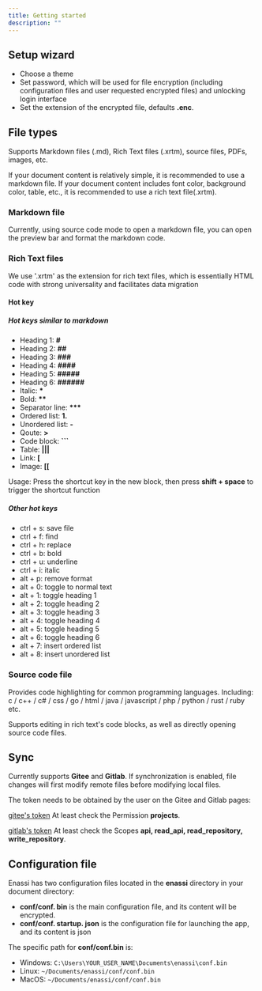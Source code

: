 ```yaml
---
title: Getting started
description: ""
---
```


## Setup wizard

- Choose a theme
- Set password, which will be used for file encryption (including configuration files and user requested encrypted files) and unlocking login interface
- Set the extension of the encrypted file, defaults **.enc**.

## File types

Supports Markdown files (.md), Rich Text files (.xrtm), source files, PDFs, images, etc.

If your document content is relatively simple, it is recommended to use a markdown file.
If your document content includes font color, background color, table, etc., it is recommended to use a rich text file(.xrtm).

### Markdown file

Currently, using source code mode to open a markdown file, you can open the preview bar and format the markdown code.

### Rich Text files

We use '.xrtm' as the extension for rich text files, which is essentially HTML code with strong universality and facilitates data migration

#### Hot key

##### Hot keys similar to markdown

- Heading 1: **#**
- Heading 2: **##**
- Heading 3: **###**
- Heading 4: **####**
- Heading 5: **#####**
- Heading 6: **######**
- Italic: **\***
- Bold: **\*\***
- Separator line: **\*\*\***
- Ordered list: **1.**
- Unordered list: **-**
- Qoute: **>**
- Code block: **```**
- Table: **|||**
- Link: **[**
- Image: **[[**

Usage: Press the shortcut key in the new block, then press **shift + space** to trigger the shortcut function

##### Other hot keys

- ctrl + s: save file
- ctrl + f: find
- ctrl + h: replace
- ctrl + b: bold
- ctrl + u: underline
- ctrl + i: italic
- alt + p: remove format
- alt + 0: toggle to normal text
- alt + 1: toggle heading 1
- alt + 2: toggle heading 2
- alt + 3: toggle heading 3
- alt + 4: toggle heading 4
- alt + 5: toggle heading 5
- alt + 6: toggle heading 6
- alt + 7: insert ordered list
- alt + 8: insert unordered list

### Source code file

Provides code highlighting for common programming languages. Including: c / c++ / c# / css / go / html / java / javascript / php / python / rust / ruby etc.

Supports editing in rich text's code blocks, as well as directly opening source code files.

## Sync

Currently supports **Gitee** and **Gitlab**. If synchronization is enabled, file changes will first modify remote files before modifying local files.

The token needs to be obtained by the user on the Gitee and Gitlab pages:

[gitee's token](https://gitee.com/profile/personal_access_tokens/new) At least check the Permission **projects**.

[gitlab's token](https://gitlab.com/-/user_settings/personal_access_tokens) At least check the Scopes **api, read_api, read_repository, write_repository**.

## Configuration file

Enassi has two configuration files located in the **enassi** directory in your document directory:

- **conf/conf. bin** is the main configuration file, and its content will be encrypted.
- **conf/conf. startup. json** is the configuration file for launching the app, and its content is json

The specific path for **conf/conf.bin** is:

- Windows: `C:\Users\YOUR_USER_NAME\Documents\enassi\conf.bin`
- Linux: `~/Documents/enassi/conf/conf.bin`
- MacOS: `~/Documents/enassi/conf/conf.bin`
